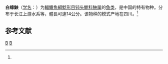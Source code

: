 {{Speciesbox
| genus = Liobagrus
| species = marginatus
| status = NE
| status_system = IUCN3.1
| authority = [[阿尔伯特·甘瑟|Günther]], 1892<ref name='id6622'>{{cite web| url =http://www.bioinfo.cn/db05/BjdwSpecies.php?action=view&id=6622| title =白缘䱀| work =《中国动物物种编目数据库》| publisher =中国科学院微生物研究所| author =中国科学院动物研究所| accessdate =2009-04-11| deadurl =yes| archiveurl =https://web.archive.org/web/20160305043314/http://www.bioinfo.cn/db05/BjdwSpecies.php?action=view&id=6622| archivedate =2016-03-05}}</ref>
| synonyms = *''Amblyceps marginatus'', Günther, 1892
*''Leiobagrus marginatus'', Günther, 1892
}}

'''白缘䱀'''（[[学名|学名]]：{{lang|la|''Liobagrus marginatus''}}）为[[輻鰭魚綱|輻鰭魚綱]][[鯰形目|鯰形目]][[钝头鮠科|钝头鮠科]][[䱀属|䱀属]]的[[鱼类|鱼类]]，是中国的特有物种。分布于长江上游水系等，體長可達14公分。该物种的模式产地在四川。<ref name='id6622'/>

== 参考文献 ==
{{reflist}}

{{Taxonbar|from=Q3762260}}

[[Category:䱀属|B]]
[[Category:1892年描述的魚類|B]]